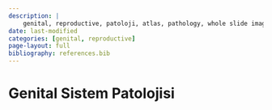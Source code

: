 ```yaml
---
description: |
    genital, reproductive, patoloji, atlas, pathology, whole slide image
date: last-modified
categories: [genital, reproductive]
page-layout: full
bibliography: references.bib
---
```


# Genital Sistem Patolojisi {#sec-genital-sistem-patolojisi}
